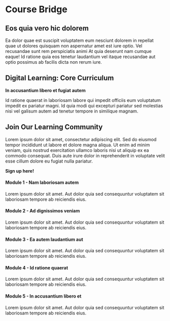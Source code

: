 # Course Bridge

## Eos quia vero hic dolorem

Ea dolor quae est suscipit voluptatem eum nesciunt dolorem in repellat quae ut dolores quisquam non aspernatur amet est iure optio. Vel recusandae sunt rem perspiciatis animi At quia deserunt nam cumque eaque! Id ratione quia eos tenetur laudantium vel itaque recusandae aut optio possimus ab facilis dicta non rerum iure.

## Digital Learning: Core Curriculum 

**In accusantium libero et fugiat autem**

<SingleFigure size='large' src="./images/clone/Module_1/courseintro.png" alt="Lorem ipsum dolor sit amet, consectetur adipiscing elit. Sed do eiusmod tempor incididunt ut labore et dolore magna aliqua."/>

Id ratione quaerat in laboriosam labore qui impedit officiis eum voluptatum impedit ex pariatur magni. Id quia modi qui excepturi pariatur sed molestias nisi vel galisum autem ad tenetur tempore in similique magnam.

## Join Our Learning Community 
Lorem ipsum dolor sit amet, consectetur adipiscing elit. Sed do eiusmod tempor incididunt ut labore et dolore magna aliqua. Ut enim ad minim veniam, quis nostrud exercitation ullamco laboris nisi ut aliquip ex ea commodo consequat. Duis aute irure dolor in reprehenderit in voluptate velit esse cillum dolore eu fugiat nulla pariatur.

**Sign up here!**

<LearnButton href="https://example.com" text="Et omnis"/>

<ModuleStart>
    <Module image="./images/banners/Module1.png" link="https://example.com">
        <h4>Module 1 - Nam laboriosam autem</h4>
        <p>Lorem ipsum dolor sit amet. Aut dolor quia sed consequuntur voluptatem sit laboriosam tempore ab reiciendis eius.</p>
    </Module>
    <Module image="./images/banners/Module2.png" link="https://example.com">
        <h4>Module 2 - Ad dignissimos veniam</h4>
        <p>Lorem ipsum dolor sit amet. Aut dolor quia sed consequuntur voluptatem sit laboriosam tempore ab reiciendis eius.</p>
    </Module>
    <Module image="./images/banners/Module3.png" link="https://example.com">
        <h4>Module 3 - Ea autem laudantium aut</h4>
        <p>Lorem ipsum dolor sit amet. Aut dolor quia sed consequuntur voluptatem sit laboriosam tempore ab reiciendis eius.</p>
    </Module>
    <Module image="./images/banners/Module4.png" link="https://example.com">
        <h4>Module 4 - Id ratione quaerat</h4>
        <p>Lorem ipsum dolor sit amet. Aut dolor quia sed consequuntur voluptatem sit laboriosam tempore ab reiciendis eius.</p>
    </Module>
    <Module image="./images/banners/Module5.png" link="https://example.com">
        <h4>Module 5 - In accusantium libero et</h4>
        <p>Lorem ipsum dolor sit amet. Aut dolor quia sed consequuntur voluptatem sit laboriosam tempore ab reiciendis eius.</p>
    </Module>
</ModuleStart>